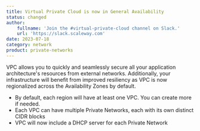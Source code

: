 ```yaml
---
title: Virtual Private Cloud is now in General Availability
status: changed
author:
    fullname: 'Join the #virtual-private-cloud channel on Slack.'
    url: 'https://slack.scaleway.com'
date: 2023-07-18
category: network
product: private-networks
---
```


VPC allows you to quickly and seamlessly secure all your application architecture's resources from external networks. Additionally, your infrastructure will benefit from improved resiliency as VPC is now regionalized across the Availability Zones by default.
- By default, each region will have at least one VPC. You can create more if needed.
- Each VPC can have multiple Private Networks, each with its own distinct CIDR blocks
- VPC will now include a DHCP server for each Private Network

